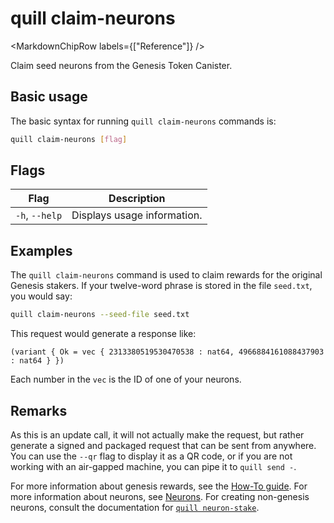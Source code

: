 
# quill claim-neurons

<MarkdownChipRow labels={["Reference"]} />

Claim seed neurons from the Genesis Token Canister.

## Basic usage

The basic syntax for running `quill claim-neurons` commands is:

``` bash
quill claim-neurons [flag]
```

## Flags

| Flag           | Description                 |
|----------------|-----------------------------|
| `-h`, `--help` | Displays usage information. |

## Examples

The `quill claim-neurons` command is used to claim rewards for the original Genesis stakers. If your twelve-word phrase is stored in the file `seed.txt`, you would say:

```sh
quill claim-neurons --seed-file seed.txt
```

This request would generate a response like:

```candid
(variant { Ok = vec { 2313380519530470538 : nat64, 4966884161088437903 : nat64 } })
```

Each number in the `vec` is the ID of one of your neurons.

## Remarks

As this is an update call, it will not actually make the request, but rather generate a signed and packaged request that can be sent from anywhere. You can use the `--qr` flag to display it as a QR code, or if you are not working with an air-gapped machine, you can pipe it to `quill send -`.

For more information about genesis rewards, see the [How-To guide]. For more information about neurons, see [Neurons]. For creating non-genesis neurons, consult the documentation for [`quill neuron-stake`].

[How-To guide]: https://wiki.internetcomputer.org/wiki/How-To:_Claim_neurons_for_seed_participants
[Neurons]: https://internetcomputer.org/docs/current/tokenomics/nns/nns-intro#neurons
[`quill neuron-stake`]: quill-neuron-stake.md
